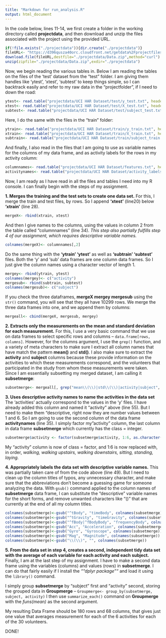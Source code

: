 ```yaml
---
title: "Markdown for run_analysis.R"
output: html_document
---
```





In the code below, lines 11-14, we first create a folder in the working directory called **projectdata**, and then download and unzip the files associated with the project using the provided URL.
```r
if(!file.exists("./projectdata")){dir.create("./projectdata")}
fileURL<- "https://d396qusza40orc.cloudfront.net/getdata%2Fprojectfiles%2FUCI%20HAR%20Dataset.zip"
download.file(fileURL,destfile="./projectdata/Data.zip",method="curl")
unzip(zipfile="./projectdata/Data.zip",exdir="./projectdata")
```

Now, we begin reading the various tables in.  Below I am reading the tables on the files of the 'test' dataset from the "test" folder.  I am giving them handles like 'ytest', 'xtest', 'subtest' to keep things simple, so I can backtrack easily and refer to my raw data in the "projectfolder", if I need to down the road:
```r
ytest<- read.table("projectdata/UCI HAR Dataset/test/y_test.txt", header=FALSE)
xtest<- read.table("projectdata/UCI HAR Dataset/test/X_test.txt", header=FALSE)
subtest<- read.table("projectdata/UCI HAR Dataset/test/subject_test.txt", header = FALSE)

```

Here, I do the same with the files in the "train" folder:
```r
ytrain<- read.table("projectdata/UCI HAR Dataset/train/y_train.txt", header=FALSE)
xtrain<- read.table("projectdata/UCI HAR Dataset/train/X_train.txt", header=FALSE)
subtrain<- read.table("projectdata/UCI HAR Dataset/train/subject_train.txt", header = FALSE)
```

And finally, I also read in the files that I am going to use as variable names for the columns of my data frame, and as activity labels for the rows in my activity column:
```r
columnnames<- read.table("projectdata/UCI HAR Dataset/features.txt", header=FALSE)
activitynames<- read.table("projectdata/UCI HAR Dataset/activity_labels.txt", header=FALSE)
```

Now, I am ready as I have read in all the files and tables I need into my R console.  I can finally begin with the steps of my assignment.


**1.  Merges the training and the test sets to create one data set.**
For this, I merge the train and test files, by rows.  So I append **'xtest'** (line20) below **'xtrain'** (line 28).  
```r
mergeX<- rbind(xtrain, xtest)
```

And then I give names to the columns, using the values in column 2 from the table called "columnnames"  (line 34). *This step also partially fulfills step 4 of our assignment, which requires descriptive variable names.*
```r
colnames(mergeX)<- columnnames[,2] 
```

Do the same thing with the **'ytrain' 'ytest'** as well as  **'subtrain' 'subtest'** files.  Both the 'y' and 'sub' data frames are one column data frames. So I just give the column names using a character vector of length 1.
```r
mergey<- rbind(ytrain, ytest)
colnames(mergey)<- c("activity")
mergesub<- rbind(subtrain, subtest)
colnames(mergesub)<- c("subject")
```

If you check the three dataframes, **mergeX mergey mergesub** using the `str()` command, you will see that they all have 10299 rows.  We merge the three data frames into one, and we append them by columns:
```r
mergeall<- cbind(mergeX, mergesub, mergey)
```


**2. Extracts only the measurements on the mean and standard deviation for each measurement.**
For this, I use a very basic command that we use on data frames to select specific rows and columns --  `data.frame[rows, columns]`.  However, for the columns argument, I use the `grep()` function, and a variety of meta characters to make sure I extract all column names that have match the pattern **mean()** and **std()**.  I also make sure to extract the **activity** and **subject** columns because these provide information on the activities to which these measurements correspond, and the volunteers that participated in the study from whom these measurements were taken.  
Since I am essentially subsetting my merged dataset, I am calling it **subsetmerge**:
```r
subsetmerge<- mergeall[, grep("mean\\(\\)|std\\(\\)|activity|subject", colnames(mergeall))]
```


**3. Uses descriptive activity names to name the activities in the data set** 
The 'activities' actually correspond to the values in the 'y' files.  I have already added this column and named it "activity" above (line 55).  But I need to make them "descriptive, right now they are number values between 1 and 6.  So I am going to use the second column of the data frame **activitynames** (line 35).  I simply factor my "activity" column, the last column in data frame **subsetmerge** which currently has the class = integer.
```r
subsetmerge$activity <- factor(subsetmerge$activity, 1:6, as.character(activitynames$V2))
```
My "activity" column is now of class = factor, and 1:6 is now replaced with, in order, *walking, walking upstairs, walking downstairs, sitting, standing, laying.*


**4. Appropriately labels the data set with descriptive variable names.**
This was partially taken care of from the code above (line 49). But I need to clean up the column titles of typos, any unnecessary character, and make sure that the abbreviations don't become a guessing game for someone analyzing the data.  With `gsub()` command applied to the column names of **subsetmerge** data frame, I can substitute the "descriptive" variable names for the short forms, and remove unwanted characters like "()" that are currently at the end of all my column titles.
```r
colnames(subsetmerge)<-gsub("^tBody", "timeBody", colnames(subsetmerge))
colnames(subsetmerge)<-gsub("^tGravity", "timeGravity", colnames(subsetmerge))
colnames(subsetmerge)<-gsub("^fBody|^fBodyBody", "frequencyBody", colnames(subsetmerge))
colnames(subsetmerge)<-gsub("Acc", "Acceleration", colnames(subsetmerge))
colnames(subsetmerge)<-gsub("Gyro", "Gyroscope", colnames(subsetmerge))
colnames(subsetmerge)<-gsub("Mag", "Magnitude", colnames(subsetmerge))
colnames(subsetmerge)<-gsub("\\(\\)", "", colnames(subsetmerge))
```


**5. From the data set in step 4, creates a second, independent tidy data set with the average of each variable for each activity and each subject.**
Finally, I am at the last step of my assignment.  I have to make a second data frame using the variables (columns) and values (rows) in **subsetmerge**.  I can do that fairly easily if I install the *""dplyr package""* and load it using the `library()` command.

I simply group **subsetmerge** by "subject" first and "activity" second, storing the grouped data in **Groupmerge** -- `Groupmerge<- group_by(subsetmerge, subject, activity)`
I then use `summarize_each()` command on **Groupmerge**  with the *funs(mean)* as the second argument. 

My resulting Data Frame should be 180 rows and 68 columns, that gives just one value that averages  measurement for each of the 6 activities for each of the 30 volunteers.

DONE!  

